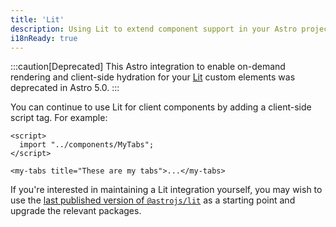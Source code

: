 ```yaml
---
title: 'Lit'
description: Using Lit to extend component support in your Astro project.
i18nReady: true
---
```


:::caution[Deprecated]
This Astro integration to enable on-demand rendering and client-side hydration for your [Lit](https://lit.dev/) custom elements was deprecated in Astro 5.0.
:::

You can continue to use Lit for client components by adding a client-side script tag. For example:

```astro
<script>
  import "../components/MyTabs";
</script>

<my-tabs title="These are my tabs">...</my-tabs>
```

If you're interested in maintaining a Lit integration yourself, you may wish to use the [last published version of `@astrojs/lit`](https://github.com/withastro/astro/tree/astro%404.13.0/packages/integrations/lit) as a starting point and upgrade the relevant packages.
